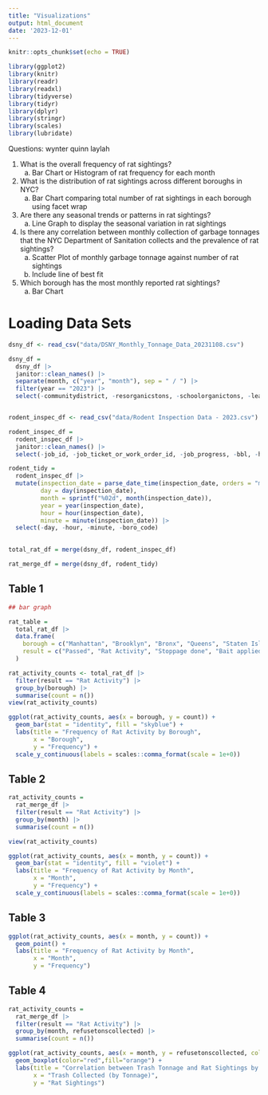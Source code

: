 ```yaml
---
title: "Visualizations"
output: html_document
date: '2023-12-01'
---
```


```r
knitr::opts_chunk$set(echo = TRUE)

library(ggplot2)
library(knitr)
library(readr)
library(readxl)
library(tidyverse)
library(tidyr)
library(dplyr)
library(stringr)
library(scales)
library(lubridate)
```

Questions: wynter quinn laylah

1. What is the overall frequency of rat sightings? 
    a. Bar Chart or Histogram of rat frequency for each month
    
2. What is the distribution of rat sightings across different boroughs in NYC?
    a. Bar Chart comparing total number of rat sightings in each borough using facet wrap
    
3. Are there any seasonal trends or patterns in rat sightings?
    a. Line Graph to display the seasonal variation in rat sightings
    
4. Is there any correlation between monthly collection of garbage tonnages that the NYC Department of Sanitation collects and the prevalence of rat sightings?
    a. Scatter Plot of monthly garbage tonnage against number of rat sightings 
    b. Include line of best fit
    
5. Which borough has the most monthly reported rat sightings?
    a. Bar Chart 
    
 
    
# Loading Data Sets
```r
dsny_df <- read_csv("data/DSNY_Monthly_Tonnage_Data_20231108.csv") 

dsny_df = 
  dsny_df |> 
  janitor::clean_names() |> 
  separate(month, c("year", "month"), sep = " / ") |> 
  filter(year == "2023") |> 
  select(-communitydistrict, -resorganicstons, -schoolorganictons, -leavesorganictons, -xmastreetons)


rodent_inspec_df <- read_csv("data/Rodent Inspection Data - 2023.csv")

rodent_inspec_df = 
  rodent_inspec_df |> 
  janitor::clean_names() |> 
  select(-job_id, -job_ticket_or_work_order_id, -job_progress, -bbl, -house_number, -street_name, -block, -lot, -approved_date, -location, -community_board, -council_district, -census_tract, -bin, -nta)

rodent_tidy = 
  rodent_inspec_df |>
  mutate(inspection_date = parse_date_time(inspection_date, orders = "mdy HM"),
         day = day(inspection_date), 
         month = sprintf("%02d", month(inspection_date)), 
         year = year(inspection_date),  
         hour = hour(inspection_date),  
         minute = minute(inspection_date)) |> 
  select(-day, -hour, -minute, -boro_code)
  

total_rat_df = merge(dsny_df, rodent_inspec_df)

rat_merge_df = merge(dsny_df, rodent_tidy)
```


## Table 1
```r
## bar graph 

rat_table = 
  total_rat_df |> 
  data.frame(
    borough = c("Manhattan", "Brooklyn", "Bronx", "Queens", "Staten Island"),
    result = c("Passed", "Rat Activity", "Stoppage done", "Bait applied", "Cleanup done", "Failed for Other R", "Monitoring visit")
  ) 

rat_activity_counts <- total_rat_df |> 
  filter(result == "Rat Activity") |> 
  group_by(borough) |> 
  summarise(count = n())  
view(rat_activity_counts)

ggplot(rat_activity_counts, aes(x = borough, y = count)) +
  geom_bar(stat = "identity", fill = "skyblue") +
  labs(title = "Frequency of Rat Activity by Borough",
       x = "Borough",
       y = "Frequency") + 
  scale_y_continuous(labels = scales::comma_format(scale = 1e+0))
```


## Table 2

```r
rat_activity_counts =
  rat_merge_df |> 
  filter(result == "Rat Activity") |> 
  group_by(month) |> 
  summarise(count = n()) 

view(rat_activity_counts)

ggplot(rat_activity_counts, aes(x = month, y = count)) +
  geom_bar(stat = "identity", fill = "violet") +
  labs(title = "Frequency of Rat Activity by Month",
       x = "Month",
       y = "Frequency") + 
  scale_y_continuous(labels = scales::comma_format(scale = 1e+0))
```

## Table 3

```r
ggplot(rat_activity_counts, aes(x = month, y = count)) + 
  geom_point() +
  labs(title = "Frequency of Rat Activity by Month",
       x = "Month",
       y = "Frequency")
```

## Table 4

```r
rat_activity_counts =
  rat_merge_df |> 
  filter(result == "Rat Activity") |> 
  group_by(month, refusetonscollected) |> 
  summarise(count = n()) 

ggplot(rat_activity_counts, aes(x = month, y = refusetonscollected, color = count)) +
  geom_boxplot(color="red",fill="orange") +
  labs(title = "Correlation between Trash Tonnage and Rat Sightings by Month",
       x = "Trash Collected (by Tonnage)",
       y = "Rat Sightings") 
```

